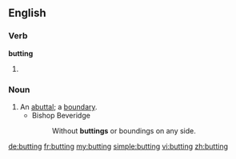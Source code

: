 ==English==

===Verb===
'''butting'''

# {{present participle of|butt}}

===Noun===
{{en-noun}}

# An [[abuttal]]; a [[boundary]].
#* Bishop Beveridge
#*: Without '''buttings''' or boundings on any side.

[[de:butting]]
[[fr:butting]]
[[my:butting]]
[[simple:butting]]
[[vi:butting]]
[[zh:butting]]